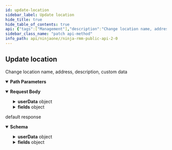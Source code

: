```yaml
---
id: update-location
sidebar_label: Update location
hide_title: true
hide_table_of_contents: true
api: {"tags":["Management"],"description":"Change location name, address, description, custom data","operationId":"updateLocation","parameters":[{"name":"id","in":"path","required":true,"schema":{"type":"integer","format":"int32"}},{"name":"locationId","in":"path","required":true,"schema":{"type":"integer","format":"int32"}}],"requestBody":{"content":{"application/json":{"schema":{"type":"object","properties":{"name":{"type":"string","description":"Location name"},"address":{"type":"string","description":"Address"},"description":{"type":"string","description":"Description"},"userData":{"type":"object","additionalProperties":true,"description":"Custom attributes"},"tags":{"type":"array","description":"Tags","items":{"type":"string","description":"Tags"}},"fields":{"type":"object","additionalProperties":{"type":"object","description":"Custom Fields"},"description":"Custom Fields"}}}}}},"responses":{"default":{"description":"default response","content":{"application/json":{"schema":{"type":"object","properties":{"name":{"type":"string","description":"Location name"},"address":{"type":"string","description":"Address"},"description":{"type":"string","description":"Description"},"userData":{"type":"object","additionalProperties":true,"description":"Custom attributes"},"tags":{"type":"array","description":"Tags","items":{"type":"string","description":"Tags"}},"fields":{"type":"object","additionalProperties":{"type":"object","description":"Custom Fields"},"description":"Custom Fields"},"id":{"type":"integer","description":"Location identifier","format":"int32"}},"description":"Location"}}}}},"method":"patch","path":"/api/v2/organization/{id}/locations/{locationId}","servers":[{"url":"https://eu.ninjarmm.com","description":"EU instance"},{"url":"https://app.ninjarmm.com","description":"US instance"},{"url":"https://oc.ninjarmm.com","description":"Oceania instance"}],"security":[{"oauth2":["monitoring","Management","control"]},{"sessionKey":["monitoring","Management","control"]},{"bearer":["monitoring","Management","control"]}],"securitySchemes":{"oauth2":{"type":"oauth2","flows":{"authorizationCode":{"authorizationUrl":"/ws/oauth/authorize","tokenUrl":"/ws/oauth/token","scopes":{"monitoring":"Monitoring APIs","Management":"Management APIs"}},"clientCredentials":{"tokenUrl":"/ws/oauth/token","scopes":{"monitoring":"Monitoring APIs","Management":"Management APIs"}}}},"sessionKey":{"type":"apiKey","name":"sessionKey","in":"cookie"},"bearer":{"type":"http","scheme":"bearer"}},"jsonRequestBodyExample":{"name":"string","address":"string","description":"string","userData":{},"tags":["string"],"fields":{}},"info":{"title":"Ninja RMM Public API 2.0","description":"Ninja RMM Public API documentation. <br><br>\nSee also: <br> \n<a href=\"https://resources.ninjarmm.com/API/Ninja+RMM+Public+API+v2.0.5+Device+Filter+Syntax.pdf\">Device Filter syntax</a><br>\n<a href=\"https://resources.ninjarmm.com/API/Ninja+RMM+Public+API+v2.0.5+Webhooks.pdf\">Webhooks</a>","contact":{"email":"api@ninjarmm.com"},"version":"2.0.9-draft"},"postman":{"name":"Update location","description":{"content":"Change location name, address, description, custom data","type":"text/plain"},"url":{"path":["api","v2","organization",":id","locations",":locationId"],"host":["{{baseUrl}}"],"query":[],"variable":[{"disabled":false,"description":{"content":"(Required) ","type":"text/plain"},"type":"any","value":"","key":"id"},{"disabled":false,"description":{"content":"(Required) ","type":"text/plain"},"type":"any","value":"","key":"locationId"}]},"header":[{"key":"Content-Type","value":"application/json"},{"key":"Accept","value":"application/json"}],"method":"PATCH","body":{"mode":"raw","raw":"\"\"","options":{"raw":{"language":"json"}}}}}
sidebar_class_name: "patch api-method"
info_path: api/ninjaone//ninja-rmm-public-api-2-0
---
```



## Update location



Change location name, address, description, custom data

<details style={{"marginBottom":"1rem"}} data-collapsed={false} open={true}><summary style={{}}><strong>Path Parameters</strong></summary><div><ul><ParamsItem className={"paramsItem"} param={{"name":"id","in":"path","required":true,"schema":{"type":"integer","format":"int32"}}}></ParamsItem><ParamsItem className={"paramsItem"} param={{"name":"locationId","in":"path","required":true,"schema":{"type":"integer","format":"int32"}}}></ParamsItem></ul></div></details><details style={{}} data-collapsed={false} open={true}><summary style={{"textAlign":"left"}}><strong>Request Body</strong></summary><div style={{"textAlign":"left","marginLeft":"1rem"}}></div><ul style={{"marginLeft":"1rem"}}><SchemaItem collapsible={false} name={"name"} required={false} schemaDescription={"Location name"} schemaName={"string"} qualifierMessage={undefined}></SchemaItem><SchemaItem collapsible={false} name={"address"} required={false} schemaDescription={"Address"} schemaName={"string"} qualifierMessage={undefined}></SchemaItem><SchemaItem collapsible={false} name={"description"} required={false} schemaDescription={"Description"} schemaName={"string"} qualifierMessage={undefined}></SchemaItem><SchemaItem collapsible={true} className={"schemaItem"}><details style={{}}><summary style={{}}><strong>userData</strong><span style={{"opacity":"0.6"}}> object</span></summary><div style={{"marginLeft":"1rem"}}><div style={{"marginTop":".5rem","marginBottom":".5rem"}}>

Custom attributes

</div></div></details></SchemaItem><SchemaItem collapsible={false} name={"tags"} required={false} schemaDescription={"Tags"} schemaName={"string[]"} qualifierMessage={undefined}></SchemaItem><SchemaItem collapsible={true} className={"schemaItem"}><details style={{}}><summary style={{}}><strong>fields</strong><span style={{"opacity":"0.6"}}> object</span></summary><div style={{"marginLeft":"1rem"}}><div style={{"marginTop":".5rem","marginBottom":".5rem"}}>

Custom Fields

</div></div></details></SchemaItem></ul></details><div><ApiTabs><TabItem label={"default"} value={"default"}><div>

default response

</div><div><details style={{}} data-collapsed={false} open={true}><summary style={{"textAlign":"left"}}><strong>Schema</strong></summary><div style={{"textAlign":"left","marginLeft":"1rem"}}></div><ul style={{"marginLeft":"1rem"}}><SchemaItem collapsible={false} name={"name"} required={false} schemaDescription={"Location name"} schemaName={"string"} qualifierMessage={undefined}></SchemaItem><SchemaItem collapsible={false} name={"address"} required={false} schemaDescription={"Address"} schemaName={"string"} qualifierMessage={undefined}></SchemaItem><SchemaItem collapsible={false} name={"description"} required={false} schemaDescription={"Description"} schemaName={"string"} qualifierMessage={undefined}></SchemaItem><SchemaItem collapsible={true} className={"schemaItem"}><details style={{}}><summary style={{}}><strong>userData</strong><span style={{"opacity":"0.6"}}> object</span></summary><div style={{"marginLeft":"1rem"}}><div style={{"marginTop":".5rem","marginBottom":".5rem"}}>

Custom attributes

</div></div></details></SchemaItem><SchemaItem collapsible={false} name={"tags"} required={false} schemaDescription={"Tags"} schemaName={"string[]"} qualifierMessage={undefined}></SchemaItem><SchemaItem collapsible={true} className={"schemaItem"}><details style={{}}><summary style={{}}><strong>fields</strong><span style={{"opacity":"0.6"}}> object</span></summary><div style={{"marginLeft":"1rem"}}><div style={{"marginTop":".5rem","marginBottom":".5rem"}}>

Custom Fields

</div></div></details></SchemaItem><SchemaItem collapsible={false} name={"id"} required={false} schemaDescription={"Location identifier"} schemaName={"int32"} qualifierMessage={undefined}></SchemaItem></ul></details></div></TabItem></ApiTabs></div>
      